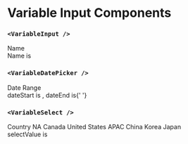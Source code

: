 
# Variable Input Components

### `<VariableInput />`


<Grid cols="1" gap="3">
  <div>
    <label>Name</label>
    <VariableInput variable={userName} />
  </div>
  <div className="text-lg p-4 bg-gray-100 rounded border-gray-400">
    Name is <VariableValue variable={userName} />
  </div>
</Grid>

### `<VariableDatePicker />`


<Grid cols="1" gap="3">
  <div className="flex items-center gap-3 mt-3">
    <label>Date Range</label>
    <VariableDatePicker type="range" variables={[dateStart, dateEnd]} />
  </div>
  <div className="text-lg p-4 bg-gray-100 rounded border-gray-400">
    dateStart is <VariableValue variable={dateStart} />, dateEnd is{' '}
    <VariableValue variable={dateEnd} />
  </div>
</Grid>

### `<VariableSelect />`


<Grid cols="1" gap="3">
  <div className="flex items-center gap-3 mt-3">
    <label>Country</label>
    <VariableSelect variable={selectValue}>
      <VariableSelectGroup>
        <VariableSelectLabel>NA</VariableSelectLabel>
        <VariableSelectItem value="ca">Canada</VariableSelectItem>
        <VariableSelectItem value="us">United States</VariableSelectItem>
      </VariableSelectGroup>
      <VariableSelectGroup>
        <VariableSelectLabel>APAC</VariableSelectLabel>
        <VariableSelectItem value="cn">China</VariableSelectItem>
        <VariableSelectItem value="kr">Korea</VariableSelectItem>
        <VariableSelectItem value="jp">Japan</VariableSelectItem>
      </VariableSelectGroup>
    </VariableSelect>
  </div>
  <div className="text-lg p-4 bg-gray-100 rounded border-gray-400">
    selectValue is <VariableValue variable={selectValue} />
  </div>
</Grid>